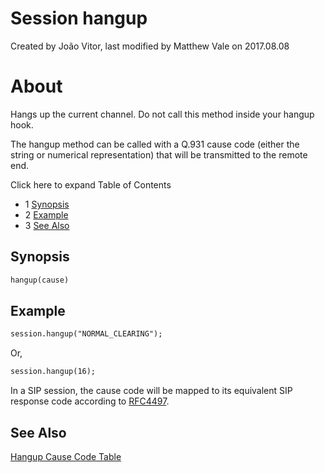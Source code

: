 
# Session hangup 

 Created by  João Vitor, last modified by  Matthew Vale on 2017.08.08

# About

Hangs up the current channel. Do not call this method inside your hangup hook.

The hangup method can be called with a Q.931 cause code (either the string or numerical representation) that will be transmitted to the remote end.

Click here to expand Table of Contents

* 1 [Synopsis](#synopsis)
* 2 [Example](#example)
* 3 [See Also](#see-also)

## Synopsis

```xml
hangup(cause)
```

## Example

```xml
session.hangup("NORMAL_CLEARING");
```

Or,

```xml
session.hangup(16);
```

In a SIP session, the cause code will be mapped to its equivalent SIP response code according to [RFC4497](http://www.ietf.org/rfc/rfc4497.txt).

## See Also

[Hangup Cause Code Table](../../../Troubleshooting-Debugging/Hangup-Cause-Code-Table_3964945.mdx#about)


